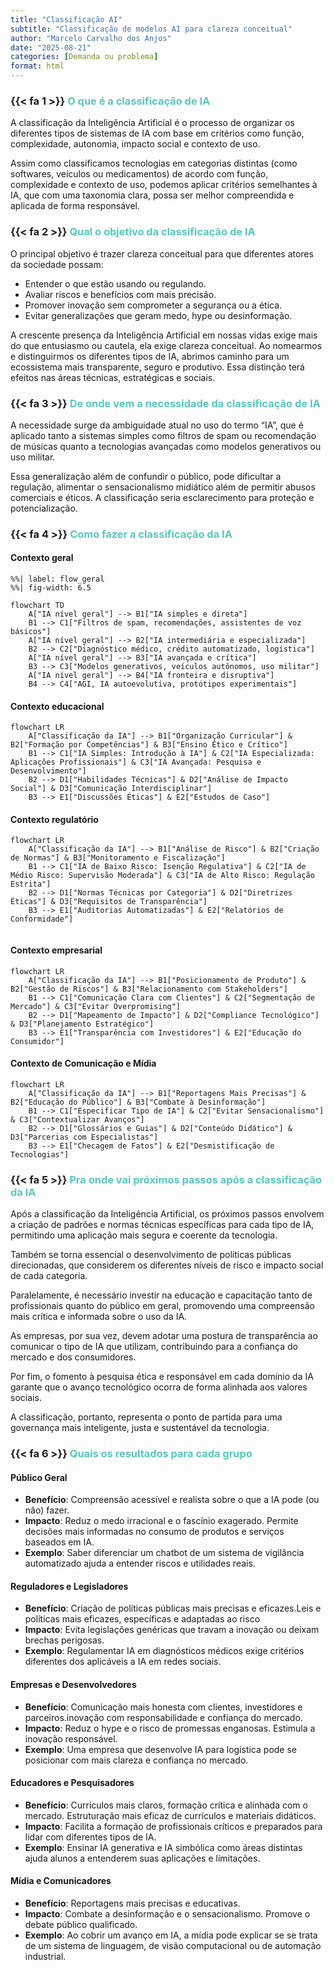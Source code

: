 ```yaml
---
title: "Classificação AI"
subtitle: "Classificação de modelos AI para clareza conceitual"
author: "Marcelo Carvalho dos Anjos"
date: "2025-08-21"
categories: [Demanda ou problema]
format: html
---
```


### {{< fa 1 >}} [**O que é a classificação de IA**]{style="color: #5AC8BE ;"}

A classificação da Inteligência Artificial é o processo de organizar os diferentes tipos de sistemas de IA com base em critérios como função, complexidade, autonomia, impacto social e contexto de uso.

Assim como classificamos tecnologias em categorias distintas (como softwares, veículos ou medicamentos) de acordo com função, complexidade e contexto de uso, podemos aplicar critérios semelhantes à IA, que com uma taxonomia clara, possa ser melhor compreendida e aplicada de forma responsável.

### {{< fa 2 >}} [**Qual o objetivo da classificação de IA**]{style="color: #5AC8BE ;"}

O principal objetivo é trazer clareza conceitual para que diferentes atores da sociedade possam:

-   Entender o que estão usando ou regulando.
-   Avaliar riscos e benefícios com mais precisão.
-   Promover inovação sem comprometer a segurança ou a ética.
-   Evitar generalizações que geram medo, hype ou desinformação.

A crescente presença da Inteligência Artificial em nossas vidas exige mais do que entusiasmo ou cautela, ela exige clareza conceitual. Ao nomearmos e distinguirmos os diferentes tipos de IA, abrimos caminho para um ecossistema mais transparente, seguro e produtivo. Essa distinção terá efeitos nas áreas técnicas, estratégicas e sociais.

### {{< fa 3 >}} [**De onde vem a necessidade da classificação de IA**]{style="color: #5AC8BE ;"}

A necessidade surge da ambiguidade atual no uso do termo "IA", que é aplicado tanto a sistemas simples como filtros de spam ou recomendação de músicas quanto a tecnologias avançadas como modelos generativos ou uso militar.

Essa generalização além de confundir o público, pode dificultar a regulação, alimentar o sensacionalismo midiático além de permitir abusos comerciais e éticos. A classificação seria esclarecimento para proteção e potencialização.

### {{< fa 4 >}} [**Como fazer a classificação da IA**]{style="color: #5AC8BE ;"}

#### Contexto geral

```mermaid
%%| label: flow_geral
%%| fig-width: 6.5

flowchart TD
    A["IA nível geral"] --> B1["IA simples e direta"] 
    B1 --> C1["Filtros de spam, recomendações, assistentes de voz básicos"]
    A["IA nível geral"] --> B2["IA intermediária e especializada"] 
    B2 --> C2["Diagnóstico médico, crédito automatizado, logística"]
    A["IA nível geral"] --> B3["IA avançada e crítica"] 
    B3 --> C3["Modelos generativos, veículos autônomos, uso militar"]
    A["IA nível geral"] --> B4["IA fronteira e disruptiva"]
    B4 --> C4["AGI, IA autoevolutiva, protótipos experimentais"]
```

#### Contexto educacional

```mermaid
flowchart LR
    A["Classificação da IA"] --> B1["Organização Curricular"] & B2["Formação por Competências"] & B3["Ensino Ético e Crítico"]
    B1 --> C1["IA Simples: Introdução à IA"] & C2["IA Especializada: Aplicações Profissionais"] & C3["IA Avançada: Pesquisa e Desenvolvimento"]
    B2 --> D1["Habilidades Técnicas"] & D2["Análise de Impacto Social"] & D3["Comunicação Interdisciplinar"]
    B3 --> E1["Discussões Éticas"] & E2["Estudos de Caso"]

```

#### Contexto regulatório

```mermaid


flowchart LR
    A["Classificação da IA"] --> B1["Análise de Risco"] & B2["Criação de Normas"] & B3["Monitoramento e Fiscalização"]
    B1 --> C1["IA de Baixo Risco: Isenção Regulativa"] & C2["IA de Médio Risco: Supervisão Moderada"] & C3["IA de Alto Risco: Regulação Estrita"]
    B2 --> D1["Normas Técnicas por Categoria"] & D2["Diretrizes Éticas"] & D3["Requisitos de Transparência"]
    B3 --> E1["Auditorias Automatizadas"] & E2["Relatórios de Conformidade"]


```

#### Contexto empresarial

```mermaid
flowchart LR
    A["Classificação da IA"] --> B1["Posicionamento de Produto"] & B2["Gestão de Riscos"] & B3["Relacionamento com Stakeholders"]
    B1 --> C1["Comunicação Clara com Clientes"] & C2["Segmentação de Mercado"] & C3["Evitar Overpromising"]
    B2 --> D1["Mapeamento de Impacto"] & D2["Compliance Tecnológico"] & D3["Planejamento Estratégico"]
    B3 --> E1["Transparência com Investidores"] & E2["Educação do Consumidor"]

```

#### Contexto de Comunicação e Mídia

```mermaid
flowchart LR
    A["Classificação da IA"] --> B1["Reportagens Mais Precisas"] & B2["Educação do Público"] & B3["Combate à Desinformação"]
    B1 --> C1["Especificar Tipo de IA"] & C2["Evitar Sensacionalismo"] & C3["Contextualizar Avanços"]
    B2 --> D1["Glossários e Guias"] & D2["Conteúdo Didático"] & D3["Parcerias com Especialistas"]
    B3 --> E1["Checagem de Fatos"] & E2["Desmistificação de Tecnologias"]

```

### {{< fa 5 >}} [**Pra onde vai próximos passos após a classificação da IA**]{style="color: #5AC8BE ;"}

Após a classificação da Inteligência Artificial, os próximos passos envolvem a criação de padrões e normas técnicas específicas para cada tipo de IA, permitindo uma aplicação mais segura e coerente da tecnologia.

Também se torna essencial o desenvolvimento de políticas públicas direcionadas, que considerem os diferentes níveis de risco e impacto social de cada categoria.

Paralelamente, é necessário investir na educação e capacitação tanto de profissionais quanto do público em geral, promovendo uma compreensão mais crítica e informada sobre o uso da IA.

As empresas, por sua vez, devem adotar uma postura de transparência ao comunicar o tipo de IA que utilizam, contribuindo para a confiança do mercado e dos consumidores.

Por fim, o fomento à pesquisa ética e responsável em cada domínio da IA garante que o avanço tecnológico ocorra de forma alinhada aos valores sociais.

A classificação, portanto, representa o ponto de partida para uma governança mais inteligente, justa e sustentável da tecnologia.

### {{< fa 6 >}} [**Quais os resultados para cada grupo**]{style="color: #5AC8BE ;"}

#### Público Geral

-   **Benefício**: Compreensão acessível e realista sobre o que a IA pode (ou não) fazer.
-   **Impacto**: Reduz o medo irracional e o fascínio exagerado. Permite decisões mais informadas no consumo de produtos e serviços baseados em IA.
-   **Exemplo**: Saber diferenciar um chatbot de um sistema de vigilância automatizado ajuda a entender riscos e utilidades reais.

#### Reguladores e Legisladores

-   **Benefício**: Criação de políticas públicas mais precisas e eficazes.Leis e políticas mais eficazes, específicas e adaptadas ao risco
-   **Impacto**: Evita legislações genéricas que travam a inovação ou deixam brechas perigosas.
-   **Exemplo**: Regulamentar IA em diagnósticos médicos exige critérios diferentes dos aplicáveis a IA em redes sociais.

#### Empresas e Desenvolvedores

-   **Benefício**: Comunicação mais honesta com clientes, investidores e parceiros.inovação com responsabilidade e confiança do mercado.
-   **Impacto**: Reduz o hype e o risco de promessas enganosas. Estimula a inovação responsável.
-   **Exemplo**: Uma empresa que desenvolve IA para logística pode se posicionar com mais clareza e confiança no mercado.

#### Educadores e Pesquisadores

-   **Benefício**: Currículos mais claros, formação crítica e alinhada com o mercado. Estruturação mais eficaz de currículos e materiais didáticos.
-   **Impacto**: Facilita a formação de profissionais críticos e preparados para lidar com diferentes tipos de IA.
-   **Exemplo**: Ensinar IA generativa e IA simbólica como áreas distintas ajuda alunos a entenderem suas aplicações e limitações.

#### Mídia e Comunicadores

-   **Benefício**: Reportagens mais precisas e educativas.
-   **Impacto**: Combate a desinformação e o sensacionalismo. Promove o debate público qualificado.
-   **Exemplo**: Ao cobrir um avanço em IA, a mídia pode explicar se se trata de um sistema de linguagem, de visão computacional ou de automação industrial.
